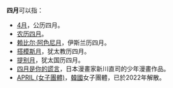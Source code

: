 '''四月'''可以指：
*[[4月|4月]]，公历四月。
*[[农历四月|农历四月]]。
*[[赖比尔·阿色尼月|赖比尔·阿色尼月]]，伊斯兰历四月。
*[[搭模斯月|搭模斯月]]，犹太教历四月。
*[[提别月|提别月]]，犹太国历四月。
*[[四月是你的謊言|四月是你的謊言]]，日本漫畫家新川直司的少年漫畫作品。
*[[APRIL_(女子團體)|APRIL (女子團體)]]，[[韓國|韓國]]女子團體，已於2022年解散。
{{disambig|月04|Cat=時間消歧義}}